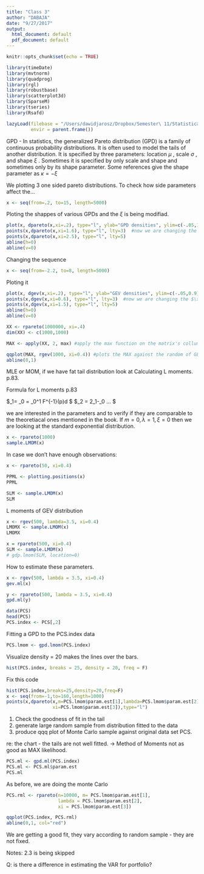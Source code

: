 ```yaml
---
title: "Class 3"
author: "DABAJA"
date: "9/27/2017"
output:
  html_document: default
  pdf_document: default
---
```


```r
knitr::opts_chunk$set(echo = TRUE)
```

```r
library(timeDate)
library(mvtnorm)
library(quadprog)
library(rgl)
library(robustbase)
library(scatterplot3d)
library(SparseM)
library(tseries)
library(Rsafd)
```


```r
lazyLoad(filebase = "/Users/dawidjarosz/Dropbox/Semester\ 11/Statistical\ Analysis\ of\ Financial\ Data/Rsafd/data/Rdata", 
         envir = parent.frame())
```

\section{Generalized Pareto Distribution}

GPD - In statistics, the generalized Pareto distribution (GPD) is a family of continuous probability distributions. It is often used to model the tails of another distribution. It is specified by three parameters: location $\mu$ , scale $\sigma$ , and shape  $\xi$ . Sometimes it is specified by only scale and shape and sometimes only by its shape parameter. Some references give the shape parameter as $\kappa = - \xi$ 

We plotting 3 one sided pareto distributions. To check how side parameters affect the... 

```r
x <- seq(from=.2, to=15, length=5000)
```

Ploting the shappes of various GPDs and the $\xi$ is being modifiad. 
```r
plot(x, dpareto(x,xi=.2), type="l", ylab="GPD densities", ylim=c(-.05,1.1))
points(x,dpareto(x,xi=1.6), type="l", lty=3)  #now we are changing the $\xi$ so the tail is going steaper and steaper. 
points(x,dpareto(x,xi=2.5), type="l", lty=5)
abline(h=0)
abline(v=0)
```
\section{Generalized Extreme Values}

Changing the sequence
```r
x <- seq(from=-2.2, to=8, length=5000)
```

Ploting it \textbf{Generalized Extreme Values}

```r
plot(x, dgev(x,xi=.2), type="l", ylab="GEV densities", ylim=c(-.05,0.9))
points(x,dgev(x,xi=0.6), type="l", lty=3)  #now we are changing the $\xi$ so the tail is going steaper and steaper. 
points(x,dgev(x,xi=1.5), type="l", lty=5)
abline(h=0)
abline(v=0)
```

\section{Block Maxima}

```r
XX <- rpareto(1000000, xi=.4)
dim(XX) <- c(1000,1000)

MAX <- apply(XX, 2, max) #apply the max function on the matrix's collumn, you get a vector of max from each column. 2 - menas columns. 

qqplot(MAX, rgev(1000, xi=0.4)) #plots the MAX against the random of GEV, and MAX is heavier than... 
abline(0,1)
```

\section{Estimating the parameters}

MLE or MOM, if we have fat tail distribution look at Calculating L moments. p.83. 

Formula for L moments p.83

$\lambda_1= \alpha_0 = \int_0^1 F^{-1}(p)d $
$\lambda_2 = 2\alpha_1-\alpha_0 ... $

we are interested in the parameters and to verify if they are comparable to the theoretiacal ones mentioned in the book. 
If $m=0, \lambda=1, \xi=0$ then we are looking at the standard exponential distribution. 

```r
x <- rpareto(1000)
sample.LMOM(x)
```

In case we don't have enough observations:
```r
x <- rpareto(50, xi=0.4)

PPML <- plotting.positions(x)
PPML

SLM <- sample.LMOM(x)
SLM
```

L moments of GEV distribution

```r
x <- rgev(500, lambda=3.5, xi=0.4)
LMOMX <- sample.LMOM(x)
LMOMX
```

```r
x = rpareto(500, xi=0.4)
SLM <- sample.LMOM(x)
# gdp.lmom(SLM, location=0)
```

\section{Max likelihood estimation}

How to estimate these parameters. 

\textbf{For GEV}
```r
x <- rgev(500, lambda = 3.5, xi=0.4)
gev.ml(x)
```

\textbf{For GDP}
```r
y <- rpareto(500, lambda = 3.5, xi=0.4)
gpd.ml(y)
```


\section{Example PCS}

```r
data(PCS)
head(PCS)
PCS.index <- PCS[,2]
```

Fitting a GPD to the PCS.index data

```r
PCS.lmom <- gpd.lmom(PCS.index) 
```

Visualize
density = 20 makes the lines over the bars. 

```r
hist(PCS.index, breaks = 25, density = 20, freq = F)
```

Fix this code

```r
hist(PCS.index,breaks=25,density=20,freq=F) 
x <- seq(from=-1,to=160,length=1000)
points(x,dpareto(x,m=PCS.lmom$param.est[1],lambda=PCS.lmom$param.est[2],
                 xi=PCS.lmom$param.est[3]),type="l")
```

1. Check the goodness of fit in the tail 
2. generate large random sample from distribution fitted to the data 
3. produce qqq plot of Monte Carlo sample against original data set PCS. 

re: the chart - the tails are not well fitted. -> Method of Moments not as good as MAX likelihood. 

```r
PCS.ml <- gpd.ml(PCS.index)
PCS.ml <- PCS.ml$param.est
PCS.ml
```
As before, we are doing the monte Carlo

```r
PCS.rml <- rpareto(n=10000, m= PCS.lmom$param.est[1],
                   lambda = PCS.lmom$param.est[2],
                   xi = PCS.lmom$param.est[3])

qqplot(PCS.index, PCS.rml)
abline(0,1, col="red")
```
We are getting a good fit, they vary according to random sample - they are not fixed. 




Notes: 2.3 is being skipped

Q: is there a difference in estimating the VAR for portfolio?